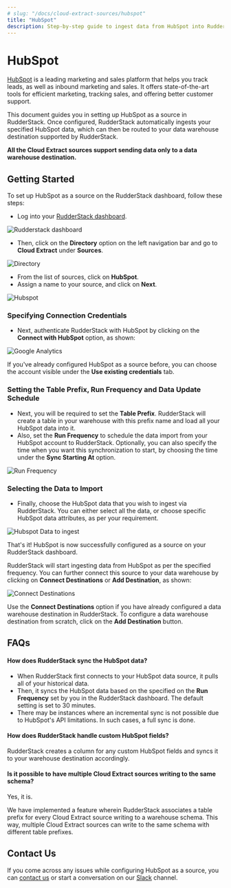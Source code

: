 ```yaml
---
# slug: "/docs/cloud-extract-sources/hubspot"
title: "HubSpot"
description: Step-by-step guide to ingest data from HubSpot into RudderStack.
---
```


# HubSpot

[HubSpot](https://www.hubspot.com/) is a leading marketing and sales platform that helps you track leads, as well as inbound marketing and sales. It offers state-of-the-art tools for efficient marketing, tracking sales, and offering better customer support.

This document guides you in setting up HubSpot as a source in RudderStack. Once configured, RudderStack automatically ingests your specified HubSpot data, which can then be routed to your data warehouse destination supported by RudderStack.

<div class="infoBlock">

**All the Cloud Extract sources support sending data only to a data warehouse destination.**

</div>

## Getting Started

To set up HubSpot as a source on the RudderStack dashboard, follow these steps:

- Log into your [RudderStack dashboard](https://app.rudderlabs.com/signup?type=freetrial).

<!--<img src="../assets/1 (15) (1) (1).png" />-->

<img src="../../assets/1 (15) (1) (1).png" alt="Rudderstack dashboard" />

- Then, click on the **Directory** option on the left navigation bar and go to **Cloud Extract** under **Sources**.

<!--<img src="../assets/2 (18).png" />-->

<img src="../../assets/2 (18).png" alt="Directory" />

- From the list of sources, click on **HubSpot**.
- Assign a name to your source, and click on **Next**.

<!--<img src="../assets/3 (13).png" />-->

<img src="../../assets/3 (13).png" alt="Hubspot" />

### Specifying Connection Credentials

- Next, authenticate RudderStack with HubSpot by clicking on the **Connect with HubSpot** option, as shown:

<!--<img src="../../assets/4 (15).png" />-->

<img src="../../assets/4 (15).png" alt="Google Analytics" />

<div class="infoBlock">

If you've already configured HubSpot as a source before, you can choose the account visible under the **Use existing credentials** tab.

</div>

### Setting the Table Prefix, Run Frequency and Data Update Schedule

- Next, you will be required to set the **Table Prefix**. RudderStack will create a table in your warehouse with this prefix name and load all your HubSpot data into it.
- Also, set the **Run Frequency** to schedule the data import from your HubSpot account to RudderStack. Optionally, you can also specify the time when you want this synchronization to start, by choosing the time under the **Sync Starting At** option.

<!--<img src="../../assets/5 (15).png" />-->

<img src="../../assets/5 (15).png" alt="Run Frequency" />

### Selecting the Data to Import

- Finally, choose the HubSpot data that you wish to ingest via RudderStack. You can either select all the data, or choose specific HubSpot data attributes, as per your requirement.

<!--<img src="../../assets/6 (14).png" />-->

<img src="../../assets/6 (14).png" alt="Hubspot Data to ingest" />

That's it! HubSpot is now successfully configured as a source on your RudderStack dashboard.

RudderStack will start ingesting data from HubSpot as per the specified frequency. You can further connect this source to your data warehouse by clicking on **Connect Destinations** or **Add Destination**, as shown:

<!--<img src="../../assets/7 (9).png" />-->

<img src="../../assets/7 (9).png" alt="Connect Destinations" />

<div class="successBlock">

Use the **Connect Destinations** option if you have already configured a data warehouse destination in RudderStack. To configure a data warehouse destination from scratch, click on the **Add Destination** button.
</div>

## FAQs

#### How does RudderStack sync the HubSpot data?

* When RudderStack first connects to your HubSpot data source, it pulls all of your historical data. 
* Then, it syncs the HubSpot data based on the specified on the **Run Frequency** set by you in the RudderStack dashboard. The default setting is set to 30 minutes. 
* There may be instances where an incremental sync is not possible due to HubSpot's API limitations. In such cases, a full sync is done.

#### How does RudderStack handle custom HubSpot fields?

RudderStack creates a column for any custom HubSpot fields and syncs it to your warehouse destination accordingly.

#### Is it possible to have multiple Cloud Extract sources writing to the same schema?

Yes, it is. 

We have implemented a feature wherein RudderStack associates a table prefix for every Cloud Extract source writing to a warehouse schema. This way, multiple Cloud Extract sources can write to the same schema with different table prefixes.

## Contact Us

If you come across any issues while configuring HubSpot as a source, you can [contact us](mailto:%20docs@rudderstack.com) or start a conversation on our [Slack](https://rudderstack.com/join-rudderstack-slack-community) channel.
